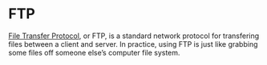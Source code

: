 # FTP

[File Transfer Protocol][ftpwiki], or FTP, is a standard network
protocol for transfering files between a client and server. In
practice, using FTP is just like grabbing some files off someone
else's computer file system.

[ftpwiki]: https://en.wikipedia.org/wiki/File_Transfer_Protocol
